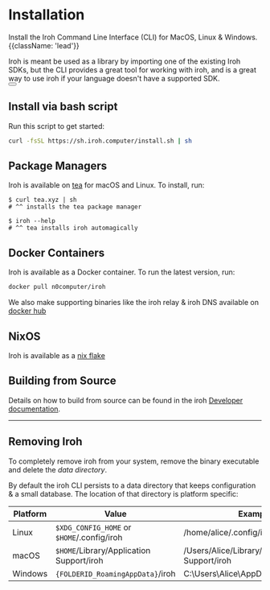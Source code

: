 

# Installation

Install the Iroh Command Line Interface (CLI) for MacOS, Linux & Windows. {{className: 'lead'}}


<Note>
Iroh is meant be used as a library by importing one of the existing Iroh SDKs, but the CLI provides a great tool for working with iroh, and is a great way to use iroh if your language doesn't have a supported SDK.

<div className="not-prose mb-16 mt-6 flex gap-3">
  <Button href="/docs/sdks" arrow="right" variant="text" children="Explore SDKs" />
</div>
</Note>

## Install via bash script

Run this script to get started:
```bash
curl -fsSL https://sh.iroh.computer/install.sh | sh
```


## Package Managers

Iroh is available on [tea](https://tea.xyz/) for macOS and Linux. To install, run:

```
$ curl tea.xyz | sh
# ^^ installs the tea package manager

$ iroh --help
# ^^ tea installs iroh automagically
```

## Docker Containers

Iroh is available as a Docker container. To run the latest version, run:

```bash
docker pull n0computer/iroh
```

We also make supporting binaries like the iroh relay & iroh DNS available on [docker hub](https://hub.docker.com/u/n0computer)

## NixOS

Iroh is available as a [nix flake](https://mynixos.com/nixpkgs/package/iroh)

## Building from Source
Details on how to build from source can be found in the iroh [Developer documentation](https://github.com/n0-computer/iroh).

---

## Removing Iroh
To completely remove iroh from your system, remove the binary executable and delete the _data directory_.

By default the iroh CLI persists to a data directory that keeps configuration & a small database. The location of that directory is platform specific:

| Platform | Value                                 | Example                          |
| -------- | ------------------------------------- | -------------------------------- |
| Linux    | `$XDG_CONFIG_HOME` or `$HOME`/.config/iroh | /home/alice/.config/iroh              |
| macOS    | `$HOME`/Library/Application Support/iroh   | /Users/Alice/Library/Application Support/iroh |
| Windows  | `{FOLDERID_RoamingAppData}`/iroh           | C:\Users\Alice\AppData\Roaming\iroh   |
